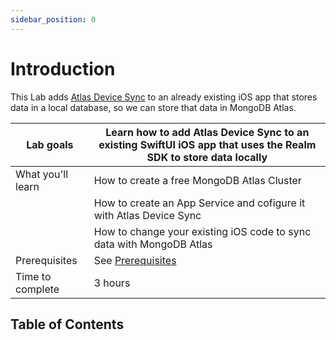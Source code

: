 ```yaml
---
sidebar_position: 0
---
```

# Introduction


This Lab adds [Atlas Device Sync](https://www.mongodb.com/atlas/app-services/device-sync) to an already existing iOS app that stores data in a local database, so we can store that data in MongoDB Atlas.

|Lab goals|Learn how to add Atlas Device Sync to an existing SwiftUI iOS app that uses the Realm SDK to store data locally|
|-|-|
|What you'll learn|How to create a free MongoDB Atlas Cluster |
|                 |How to create an App Service and cofigure it with Atlas Device Sync|
|                 |How to change your existing iOS code to sync data with MongoDB Atlas|
|Prerequisites| See [Prerequisites](category/prerequisites)|
|Time to complete|3 hours|

## Table of Contents

